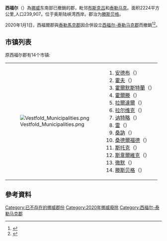 {{NoteTA
|1=zh-hans:滕斯贝格; zh-tw:通斯堡;
|2=zh-hans:布斯克吕; zh-tw:布斯克魯;
}}
{{挪威郡級行政區劃
|挪威文名稱=Vestfold
|新挪威文名稱=
|代表圖像=Beach in Karljohansvern - panoramio.jpg
|圖像說明=[[霍爾滕|霍爾滕]]的海灘
|地圖=Vestfold
|首府=滕斯贝格
|行政長官=
|所屬政黨=
|地域=東
|海拔=
|面積=2224
|陸地面積=2157
|水域面積=67
|面積排名=18
|人口排名=10
|人口統計時間=2018年1月1日
|人口=249,058
|郵政號碼=
|車牌號碼=KZ至NA
|代碼=07
|國會代表=
|標準語=書面
|人均收入=148300
|人均生產總值 = 219970
|人均生產總值全國排名 = 10
|官方網站 =vfk.no
}}
'''西福尔'''（{{lang-no|Vestfold}}）為[[挪威|挪威]]东南部已撤銷的郡，毗邻[[布斯克吕|布斯克吕]]和[[泰勒马克|泰勒马克]]。面积2224平方公里,人口239,907。位于奥斯陆峡湾西岸。郡治为[[滕斯贝格|滕斯贝格]]。

2020年1月1日，西福爾郡與[[泰勒馬克郡|泰勒馬克郡]]因合併設立[[西福尔-泰勒马克郡|西福尔-泰勒马克郡]]而撤銷<ref>{{cite web|url=http://snl.no/Telemark|title=Telemark|first1=Svein-Gunnar|last1=Selland|first2=Sten|last2=Lundbo|date=8 June 2018|publisher=|via=Store norske leksikon|accessdate=2020-02-04|archive-date=2019-04-07|archive-url=https://web.archive.org/web/20190407205236/https://snl.no/Telemark|dead-url=no}}</ref><ref>{{cite web|url=https://www.ta.no/nyheter/telemark/vestfold/na-er-telemark-og-vestfold-slatt-sammen/s/5-50-370834|title=Nå er Telemark og Vestfold slått sammen|author=|date=8 June 2017|website=ta.no|accessdate=2020-02-04|archive-date=2019-08-20|archive-url=https://web.archive.org/web/20190820101612/https://www.ta.no/nyheter/telemark/vestfold/na-er-telemark-og-vestfold-slatt-sammen/s/5-50-370834|dead-url=yes}}</ref>。

== 市镇列表 ==
原西福尔郡有14个市镇:
{|
|[[File:Vestfold_Municipalities.png|left]]
|
# [[安德布|安德布]]（{{lang|no|Andebu}}）
# [[霍夫_(挪威)|霍夫]]（{{lang|no|Hof}}）
# [[霍爾默斯特蘭|霍爾默斯特蘭]]（{{lang|no|Holmestrand}}）
# [[霍爾滕|霍爾滕]]（{{lang|no|Horten}}）
# [[拉爾達爾|拉爾達爾]]（{{lang|no|Lardal}}）
# [[拉尔维克|拉尔维克]]（{{lang|no|Larvik}}）
# [[讷特岛|讷特略]]（{{lang|no|Nøtterøy}}）
# [[雷_(挪威)|雷]]（{{lang|no|Re}}）
# [[桑訥_(西福爾郡)|桑訥]]（{{lang|no|Sande}}）
# [[桑德爾福德|桑德爾福德]]（{{lang|no|Sandefjord}}）
# [[斯托克_(挪威)|斯托克]]（{{lang|no|Stokke}}）
# [[斯韋爾維克|斯韋爾維克]]（{{lang|no|Svelvik}}）
# [[徹默島|徹默]]（{{lang|no|Tjøme}}）
# [[滕斯贝格|滕斯贝格]]（{{lang|no|Tønsberg}}）
|}

==參考資料==
{{Reflist}}

{{Vestfold}}

{{DEFAULTSORT:Vestfold}}
[[Category:已不存在的挪威郡份|Category:已不存在的挪威郡份]]
[[Category:2020年挪威廢除|Category:2020年挪威廢除]]
[[Category:西福尔-泰勒马克郡|Category:西福尔-泰勒马克郡]]